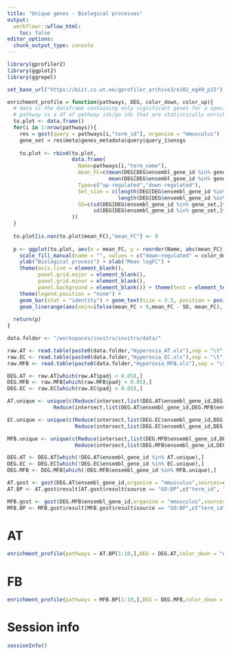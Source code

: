```yaml
---
title: "Unique genes - Biological processes"
output:
  workflowr::wflow_html:
    toc: false
editor_options:
  chunk_output_type: console
---
```


```r
library(gprofiler2)
library(ggplot2)
library(ggrepel)

set_base_url("https://biit.cs.ut.ee/gprofiler_archive3/e102_eg49_p15")

enrichment_profile = function(pathways, DEG, color_down, color_up){
  # data is the dataframe containing only significant genes for a specific cell type
  # pathway is a df of pathway ids/go ids that are statistically enriched from geneprofile
  to.plot <- data.frame()
  for(i in 1:nrow(pathways)){
    res = gost(query = pathways[i,"term_id"], organism = "mmusculus")
    gene_set = res$meta$genes_metadata$query$query_1$ensgs
    
    to.plot <- rbind(to.plot,
                     data.frame(
                       Name=pathways[i,"term_name"],
                       mean_FC=c(mean(DEG[DEG$ensembl_gene_id %in% gene_set,]$log2FoldChange[DEG[DEG$ensembl_gene_id %in% gene_set,]$log2FoldChange > 0]),
                                 mean(DEG[DEG$ensembl_gene_id %in% gene_set,]$log2FoldChange[DEG[DEG$ensembl_gene_id %in% gene_set,]$log2FoldChange < 0])),
                       Type=c("up-regulated","down-regulated"),
                       Set_size = c(length(DEG[DEG$ensembl_gene_id %in% gene_set,]$log2FoldChange[DEG[DEG$ensembl_gene_id %in% gene_set,]$log2FoldChange > 0]),
                                    length(DEG[DEG$ensembl_gene_id %in% gene_set,]$log2FoldChange[DEG[DEG$ensembl_gene_id %in% gene_set,]$log2FoldChange < 0])),
                       SD=c(sd(DEG[DEG$ensembl_gene_id %in% gene_set,]$log2FoldChange[DEG[DEG$ensembl_gene_id %in% gene_set,]$log2FoldChange > 0]),
                            sd(DEG[DEG$ensembl_gene_id %in% gene_set,]$log2FoldChange[DEG[DEG$ensembl_gene_id %in% gene_set,]$log2FoldChange < 0]))
                     ))
  }
  
  to.plot[is.nan(to.plot$mean_FC),"mean_FC"] <- 0
  
  p <- ggplot(to.plot, aes(x = mean_FC, y = reorder(Name, abs(mean_FC)), fill = Type, label = Set_size)) + 
    scale_fill_manual(name = "", values = c("down-regulated" = color_down, "up-regulated" = color_up)) + 
    ylab("Biological process") + xlab("Mean logFC") + 
    theme(axis.line = element_blank(),
          panel.grid.major = element_blank(),
          panel.grid.minor = element_blank(),
          panel.background = element_blank()) + theme(text = element_text(size = )) + 
    theme(legend.position = "none") +
    geom_bar(stat = "identity") + geom_text(size = 3.5, position = position_stack(vjust = 0.5)) +
    geom_linerange(aes(xmin=ifelse(mean_FC < 0,mean_FC - SD, mean_FC), xmax=ifelse(mean_FC > 0,mean_FC + SD, mean_FC) ))
  
  return(p)
}

data.folder <- "/workspaces/invitro/invitro/data/"

raw.AT <- read.table(paste0(data.folder,"Hyperoxia_AT.xls"),sep = "\t",header = T,stringsAsFactors = F)
raw.EC <- read.table(paste0(data.folder,"Hyperoxia_EC.xls"),sep = "\t",header = T,stringsAsFactors = F)
raw.MFB <- read.table(paste0(data.folder,"Hyperoxia_MFB.xls"),sep = "\t",header = T,stringsAsFactors = F)

DEG.AT <- raw.AT[which(raw.AT$padj < 0.05),]
DEG.MFB <- raw.MFB[which(raw.MFB$padj < 0.05),]
DEG.EC <- raw.EC[which(raw.EC$padj < 0.05),]

AT.unique <- unique(c(Reduce(intersect,list(DEG.AT$ensembl_gene_id,DEG.EC$ensembl_gene_id)),
               Reduce(intersect,list(DEG.AT$ensembl_gene_id,DEG.MFB$ensembl_gene_id))))

EC.unique <- unique(c(Reduce(intersect,list(DEG.EC$ensembl_gene_id,DEG.AT$ensembl_gene_id)),
                      Reduce(intersect,list(DEG.EC$ensembl_gene_id,DEG.MFB$ensembl_gene_id))))

MFB.unique <- unique(c(Reduce(intersect,list(DEG.MFB$ensembl_gene_id,DEG.AT$ensembl_gene_id)),
                      Reduce(intersect,list(DEG.MFB$ensembl_gene_id,DEG.EC$ensembl_gene_id))))

DEG.AT <- DEG.AT[which(!DEG.AT$ensembl_gene_id %in% AT.unique),]
DEG.EC <- DEG.EC[which(!DEG.EC$ensembl_gene_id %in% EC.unique),]
DEG.MFB <- DEG.MFB[which(!DEG.MFB$ensembl_gene_id %in% MFB.unique),]

AT.gost <- gost(DEG.AT$ensembl_gene_id,organism = "mmusculus",sources=c("GO:MF", "GO:BP","GO:CC", "KEGG"))
AT.BP <- AT.gost$result[AT.gost$result$source == "GO:BP",c("term_id", "source", "term_name", "p_value", "query_size", "term_size", "intersection_size")]

MFB.gost <- gost(DEG.MFB$ensembl_gene_id,organism = "mmusculus",sources=c("GO:MF", "GO:BP","GO:CC", "KEGG"))
MFB.BP <- MFB.gost$result[MFB.gost$result$source == "GO:BP",c("term_id", "source", "term_name", "p_value", "query_size", "term_size", "intersection_size")]
```

# AT

```r
enrichment_profile(pathways = AT.BP[1:10,],DEG = DEG.AT,color_down = "#ACD49F",color_up = "#008F00")
```

# FB

```r
enrichment_profile(pathways = MFB.BP[1:10,],DEG = DEG.MFB,color_down = "#DF758C",color_up = "#E7298A")
```

# Session info

```r
sessionInfo()
```